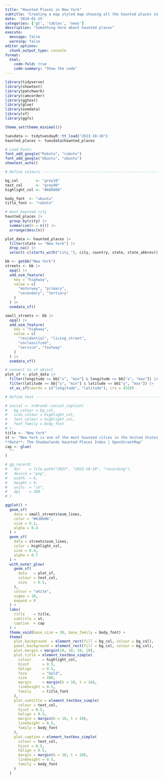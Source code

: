 ```yaml
---
title: "Haunted Places in New York"
subtitle: "Creating a map styled map showing all the haunted places in New York City"
date: '2024-01-25'
categories: ['gt', 'tables', 'news']
description: "Something here about haunted places"
execute: 
  message: false
  warning: false
editor_options: 
  chunk_output_type: console
format:
  html:
    code-fold: true
    code-summary: "Show the code"
---
```



```r
library(tidyverse)
library(showtext)
library(patchwork)
library(camcorder)
library(ggtext)
library(glue)
library(osmdata)
library(sf)
library(ggfx)

theme_set(theme_minimal())
```


```r
tuesdata <- tidytuesdayR::tt_load("2023-10-10")
haunted_places <- tuesdata$haunted_places

# Load Fonts 
font_add_google("Roboto", "roboto")
font_add_google("Ubuntu", "ubuntu")
showtext_auto()

# Define colours ----------------------------------------------------------

bg_col        <- "grey10"
text_col      <- "grey90"
highlight_col <- "#880808"

body_font  <- "ubuntu"
title_font <- "roboto"
```


```r
# most haunted city
haunted_places |>
  group_by(city) |>
  summarise(n = n()) |>
  arrange(desc(n))
```


```r
plot_data <- haunted_places |>
  filter(state == "New York") |>
  drop_na() |>
  select(-c(starts_with("city_"), city, country, state, state_abbrev))
```



```r
bb <- getbb("New York")
streets <- bb |>
  opq() |>
  add_osm_feature(
    key = "highway",
    value = c(
      "motorway", "primary",
      "secondary", "tertiary"
    )
  ) |>
  osmdata_sf()
```


```r
small_streets <- bb |>
  opq() |>
  add_osm_feature(
    key = "highway",
    value = c(
      "residential", "living_street",
      "unclassified",
      "service", "footway"
    )
  ) |>
  osmdata_sf()
```



```r
# convert to sf object
plot_sf <- plot_data |>
  filter(longitude >= bb["x", "min"] & longitude <= bb["x", "max"]) |>
  filter(latitude >= bb["y", "min"] & latitude <= bb["y", "max"]) |>
  st_as_sf(coords = c("longitude", "latitude"), crs = 4326)
```



```r
# Define text -------------------------------------------------------------

# social <- nrBrand::social_caption(
#   bg_colour = bg_col,
#   icon_colour = highlight_col,
#   font_colour = highlight_col,
#   font_family = body_font
# )
title <- "New York"
st <- "New York is one of the most haunted cities in the United States, with over 400 entries listed for haunted places in the Shadowlands Haunted Places Index.<br>
**Data**: The Shadowlands Haunted Places Index | OpenStreetMap"
cap <- glue(
  ""
)
```



```r
# gg_record(
#   dir    = file.path("2023", "2023-10-10", "recording"),
#   device = "png",
#   width  = 6,
#   height = 9,
#   units  = "in",
#   dpi    = 300
# )
```

```r
ggplot() +
  geom_sf(
    data = small_streets$osm_lines,
    color = "#630606",
    size = 0.1,
    alpha = 0.4
  ) +
  geom_sf(
    data = streets$osm_lines,
    color = highlight_col,
    size = 0.4,
    alpha = 0.7
  ) +
  with_outer_glow(
    geom_sf(
      data   = plot_sf,
      colour = text_col,
      size   = 0.5,
    ),
    colour = "white",
    sigma = 10,
    expand = 9
  ) +
  labs(
    title    = title,
    subtitle = st,
    caption  = cap
  ) +
  theme_void(base_size = 30, base_family = body_font) +
  theme(
    plot.background  = element_rect(fill = bg_col, colour = bg_col),
    panel.background = element_rect(fill = bg_col, colour = bg_col),
    plot.margin = margin(10, 10, 10, 10),
    plot.title = element_textbox_simple(
      colour     = highlight_col,
      hjust      = 0.5,
      halign     = 0.5,
      face       = "bold",
      size       = 100,
      margin     = margin(b = 10, t = 10),
      lineheight = 0.5,
      family     = title_font
    ),
    plot.subtitle = element_textbox_simple(
      colour = text_col,
      hjust = 0.5,
      halign = 0.5,
      margin = margin(b = 10, t = 10),
      lineheight = 0.5,
      family = body_font
    ),
    plot.caption = element_textbox_simple(
      colour = text_col,
      hjust = 0.5,
      halign = 0.5,
      margin = margin(b = 10, t = 10),
      lineheight = 0.5,
      family = body_font
    )
  )
```


